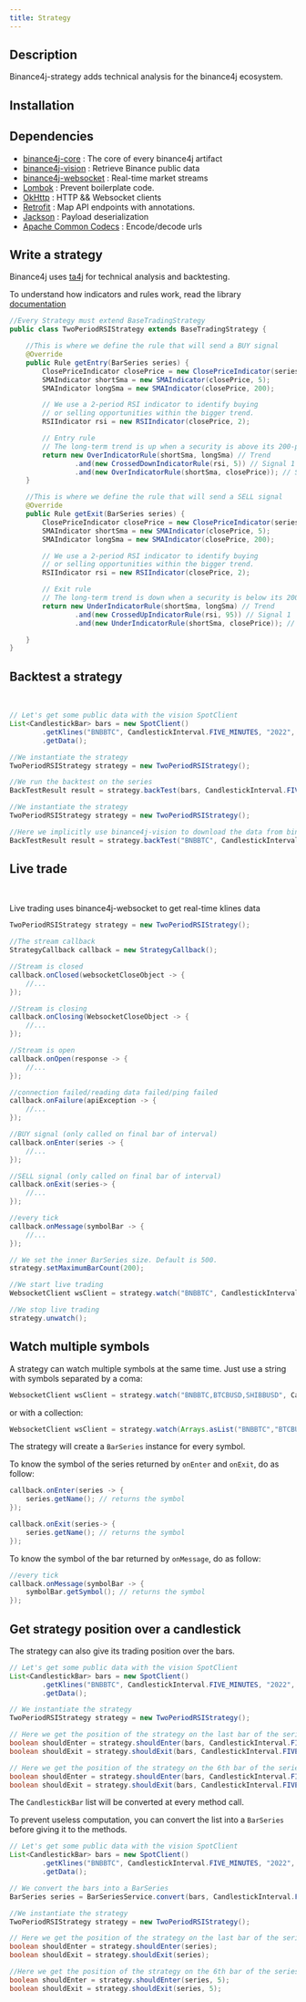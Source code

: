 ```yaml
---
title: Strategy
---
```



<RepoBadges artifact="strategy" version={data.version} />

## Description

Binance4j-strategy adds technical analysis for the binance4j ecosystem.

## Installation

<InstallationInstructions repo="strategy" version={data.version} />

## Dependencies

-   [binance4j-core](Core) : The core of every binance4j artifact
-   [binance4j-vision](Vision) : Retrieve Binance public data
-   [binance4j-websocket](Websocket) : Real-time market streams
-   [Lombok](https://projectlombok.org/) : Prevent boilerplate code.
-   [OkHttp](https://square.github.io/okhttp/) : HTTP && Websocket clients
-   [Retrofit](https://square.github.io/retrofit/) : Map API endpoints with annotations.
-   [Jackson](https://github.com/FasterXML/jackson) : Payload deserialization
-   [Apache Common Codecs](https://commons.apache.org/proper/commons-codec/) : Encode/decode urls

## Write a strategy

<Badge label="BaseTradingStrategy" javadoc="trading/BaseTradingStrategy.html" />

Binance4j uses [ta4j](https://github.com/ta4j/ta4j) for technical analysis and backtesting.

To understand how indicators and rules work, read the library [documentation](https://ta4j.github.io/ta4j-wiki/)

```java
//Every Strategy must extend BaseTradingStrategy
public class TwoPeriodRSIStrategy extends BaseTradingStrategy {

    //This is where we define the rule that will send a BUY signal
    @Override
    public Rule getEntry(BarSeries series) {
        ClosePriceIndicator closePrice = new ClosePriceIndicator(series);
        SMAIndicator shortSma = new SMAIndicator(closePrice, 5);
        SMAIndicator longSma = new SMAIndicator(closePrice, 200);

        // We use a 2-period RSI indicator to identify buying
        // or selling opportunities within the bigger trend.
        RSIIndicator rsi = new RSIIndicator(closePrice, 2);

        // Entry rule
        // The long-term trend is up when a security is above its 200-period SMA.
        return new OverIndicatorRule(shortSma, longSma) // Trend
                .and(new CrossedDownIndicatorRule(rsi, 5)) // Signal 1
                .and(new OverIndicatorRule(shortSma, closePrice)); // Signal 2
    }

    //This is where we define the rule that will send a SELL signal
    @Override
    public Rule getExit(BarSeries series) {
        ClosePriceIndicator closePrice = new ClosePriceIndicator(series);
        SMAIndicator shortSma = new SMAIndicator(closePrice, 5);
        SMAIndicator longSma = new SMAIndicator(closePrice, 200);

        // We use a 2-period RSI indicator to identify buying
        // or selling opportunities within the bigger trend.
        RSIIndicator rsi = new RSIIndicator(closePrice, 2);

        // Exit rule
        // The long-term trend is down when a security is below its 200-period SMA.
        return new UnderIndicatorRule(shortSma, longSma) // Trend
                .and(new CrossedUpIndicatorRule(rsi, 95)) // Signal 1
                .and(new UnderIndicatorRule(shortSma, closePrice)); // Signal 2

    }
}
```

## Backtest a strategy

<Badge label="BaseTradingStrategy" javadoc="trading/BaseTradingStrategy.html" />
&nbsp;
<Badge label="BackTestResult " javadoc="backtesting/BackTestResult.html" />

<Tabs>
    <TabItem label="Use an external candlestick" value="external">

```java
// Let's get some public data with the vision SpotClient
List<CandlestickBar> bars = new SpotClient()
        .getKlines("BNBBTC", CandlestickInterval.FIVE_MINUTES, "2022", "01")
        .getData();

//We instantiate the strategy
TwoPeriodRSIStrategy strategy = new TwoPeriodRSIStrategy();

//We run the backtest on the series
BackTestResult result = strategy.backTest(bars, CandlestickInterval.FIVE_MINUTES);
```

  </TabItem>
    <TabItem label="Use binance-vision" value="vision">

```java
//We instantiate the strategy
TwoPeriodRSIStrategy strategy = new TwoPeriodRSIStrategy();

//Here we implicitly use binance4j-vision to download the data from binance servers
BackTestResult result = strategy.backTest("BNBBTC", CandlestickInterval.FIVE_MINUTES, "2022", "01");
```

  </TabItem>
</Tabs>

## Live trade

<Badge label="BaseTradingStrategy" javadoc="trading/BaseTradingStrategy.html" />
&nbsp;
<Badge label="StrategyCallback " javadoc="trading/StrategyCallback.html" />

Live trading uses binance4j-websocket to get real-time klines data

```java
TwoPeriodRSIStrategy strategy = new TwoPeriodRSIStrategy();

//The stream callback
StrategyCallback callback = new StrategyCallback();

//Stream is closed
callback.onClosed(websocketCloseObject -> {
    //...
});

//Stream is closing
callback.onClosing(WebsocketCloseObject -> {
    //...
});

//Stream is open
callback.onOpen(response -> {
    //...
});

//connection failed/reading data failed/ping failed
callback.onFailure(apiException -> {
    //...
});

//BUY signal (only called on final bar of interval)
callback.onEnter(series -> {
    //...
});

//SELL signal (only called on final bar of interval)
callback.onExit(series-> {
    //...
});

//every tick
callback.onMessage(symbolBar -> {
    //...
});

// We set the inner BarSeries size. Default is 500.
strategy.setMaximumBarCount(200);

//We start live trading
WebsocketClient wsClient = strategy.watch("BNBBTC", CandlestickInterval.ONE_MINUTE, callback);

//We stop live trading
strategy.unwatch();
```

## Watch multiple symbols

A strategy can watch multiple symbols at the same time. Just use a string with symbols separated by a coma:

```java
WebsocketClient wsClient = strategy.watch("BNBBTC,BTCBUSD,SHIBBUSD", CandlestickInterval.ONE_MINUTE, callback);
```

or with a collection:

```java
WebsocketClient wsClient = strategy.watch(Arrays.asList("BNBBTC","BTCBUSD","SHIBBUSD"), CandlestickInterval.ONE_MINUTE, callback);
```

The strategy will create a `BarSeries` instance for every symbol.

To know the symbol of the series returned by `onEnter` and `onExit`, do as follow:

```java
callback.onEnter(series -> {
    series.getName(); // returns the symbol
});

callback.onExit(series-> {
    series.getName(); // returns the symbol
});
```

To know the symbol of the bar returned by `onMessage`, do as follow:

```java
//every tick
callback.onMessage(symbolBar -> {
    symbolBar.getSymbol(); // returns the symbol
});
```

## Get strategy position over a candlestick

The strategy can also give its trading position over the bars.

```java
// Let's get some public data with the vision SpotClient
List<CandlestickBar> bars = new SpotClient()
        .getKlines("BNBBTC", CandlestickInterval.FIVE_MINUTES, "2022", "01")
        .getData();

// We instantiate the strategy
TwoPeriodRSIStrategy strategy = new TwoPeriodRSIStrategy();

// Here we get the position of the strategy on the last bar of the series
boolean shouldEnter = strategy.shouldEnter(bars, CandlestickInterval.FIVE_MINUTES);
boolean shouldExit = strategy.shouldExit(bars, CandlestickInterval.FIVE_MINUTES);

// Here we get the position of the strategy on the 6th bar of the series
boolean shouldEnter = strategy.shouldEnter(bars, CandlestickInterval.FIVE_MINUTES, 5);
boolean shouldExit = strategy.shouldExit(bars, CandlestickInterval.FIVE_MINUTES, 5);
```

The `CandlestickBar` list will be converted at every method call.

To prevent useless computation, you can convert the list into a `BarSeries` before giving it to the methods.

```java
// Let's get some public data with the vision SpotClient
List<CandlestickBar> bars = new SpotClient()
        .getKlines("BNBBTC", CandlestickInterval.FIVE_MINUTES, "2022", "01")
        .getData();

// We convert the bars into a BarSeries
BarSeries series = BarSeriesService.convert(bars, CandlestickInterval.FIVE_MINUTES);

//We instantiate the strategy
TwoPeriodRSIStrategy strategy = new TwoPeriodRSIStrategy();

// Here we get the position of the strategy on the last bar of the series
boolean shouldEnter = strategy.shouldEnter(series);
boolean shouldExit = strategy.shouldExit(series);

//Here we get the position of the strategy on the 6th bar of the series
boolean shouldEnter = strategy.shouldEnter(series, 5);
boolean shouldExit = strategy.shouldExit(series, 5);
```
